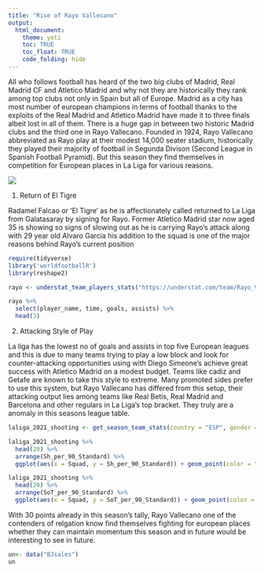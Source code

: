 ```yaml
---
title: "Rise of Rayo Vallecano"
output: 
  html_document:
    theme: yeti
    toc: TRUE
    toc_float: TRUE
    code_folding: hide
---
```

All who follows football has heard of the two big clubs of Madrid, Real Madrid CF and 
Atletico Madrid and why not they are historically they rank among top clubs not only in
Spain but all of Europe. Madrid as a city has most number of european champions in terms of 
football thanks to the exploits of the Real Madrid and Atletico Madrid have made it to three
finals albeit lost in all of them. There is a huge gap in between two historic Madrid clubs
and the third one in Rayo Vallecano. Founded in 1924, Rayo Vallecano abbreviated as Rayo play at their modest 14,000 seater stadium, historically they played their majority of football in Segunda Divison (Second League in Spanish Football Pyramid). But this season they find themselves
in competition for European places in La Liga for various reasons.

![](https://icdn.football-espana.net/wp-content/uploads/2021/10/rayo-vallecano-v-fc-barcelona-la-liga-santander-1.jpg)

1. Return of El Tigre

Radamel Falcao or 'El Tigre' as he is affectionately called returned to La Liga from Galatasaray
by signing for Rayo. Former Atletico Madrid star now aged 35 is showing so signs of slowing out as he is carrying Rayo's attack along with 29 year old Alvaro Garcia his addition to the squad is one of the major reasons behind Rayo's current position

```r

require(tidyverse)
library('worldfootballR')
library(reshape2)
```

```r
rayo <- understat_team_players_stats("https://understat.com/team/Rayo_Vallecano/2021")

rayo %>%  
  select(player_name, time, goals, assists) %>%
  head(3)

```

2. Attacking Style of Play

La liga has the lowest no of goals and assists in top five European leagues and this is due to many teams trying to play a low block and look for counter-attacking opportunities using with Diego Simeone's achieve great success with Atletico Madrid on a modest budget. Teams like cadiz and Getafe are known to take this style to extreme. Many promoted sides prefer to use this system, but Rayo Vallecano has differed from this setup, their attacking output lies among teams like Real Betis, Real Madrid and Barcelona and other regulars in La Liga's top bracket. They truly are a anomaly in this seasons league table.


``` r
laliga_2021_shooting <- get_season_team_stats(country = "ESP", gender = "M", season_end_year = "2022", tier = "1st", stat_type = "shooting")

laliga_2021_shooting %>% 
  head(20) %>%
  arrange(Sh_per_90_Standard) %>%
  ggplot(aes(x = Squad, y = Sh_per_90_Standard)) + geom_point(color = "red") + geom_line(group = 1, color = "blue") + theme(axis.text.x = element_text(angle = 45, vjust = 1, hjust = 1)) + geom_hline(yintercept = 12, linetype = "dashed", color = "red")

laliga_2021_shooting %>% 
  head(20) %>%
  arrange(SoT_per_90_Standard) %>%
  ggplot(aes(x = Squad, y = SoT_per_90_Standard)) + geom_point(color = "red") + geom_line(group = 1, color = "blue") + theme(axis.text.x = element_text(angle = 45, vjust = 1, hjust = 1))

```
With 30 points already in this season's tally, Rayo Vallecano one of the contenders of relgation know find themselves fighting for european places whether they can maintain momentum this season and in future would be interesting to see in future.

``` r

un<- data("BJsales")
un

```